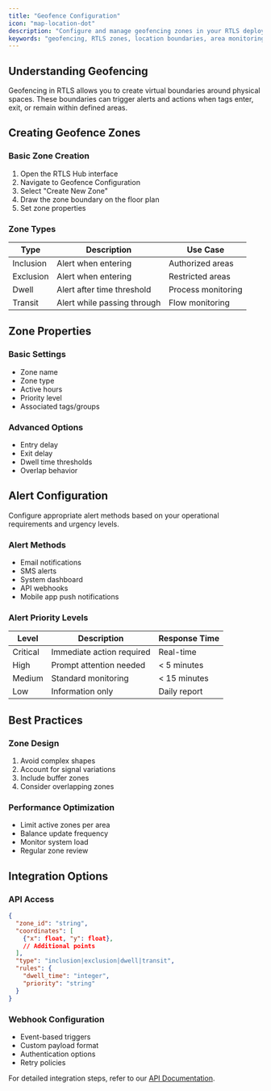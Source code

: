 ```yaml
---
title: "Geofence Configuration"
icon: "map-location-dot"
description: "Configure and manage geofencing zones in your RTLS deployment"
keywords: "geofencing, RTLS zones, location boundaries, area monitoring, zone alerts"
---
```


## Understanding Geofencing

Geofencing in RTLS allows you to create virtual boundaries around physical spaces. These boundaries can trigger alerts and actions when tags enter, exit, or remain within defined areas.

## Creating Geofence Zones

### Basic Zone Creation
1. Open the RTLS Hub interface
2. Navigate to Geofence Configuration
3. Select "Create New Zone"
4. Draw the zone boundary on the floor plan
5. Set zone properties

### Zone Types

| Type | Description | Use Case |
|------|-------------|----------|
| Inclusion | Alert when entering | Authorized areas |
| Exclusion | Alert when entering | Restricted areas |
| Dwell | Alert after time threshold | Process monitoring |
| Transit | Alert while passing through | Flow monitoring |

## Zone Properties

### Basic Settings
- Zone name
- Zone type
- Active hours
- Priority level
- Associated tags/groups

### Advanced Options
- Entry delay
- Exit delay
- Dwell time thresholds
- Overlap behavior

## Alert Configuration

<Callout type="info" emoji="ℹ️">
  Configure appropriate alert methods based on your operational requirements and urgency levels.
</Callout>

### Alert Methods
- Email notifications
- SMS alerts
- System dashboard
- API webhooks
- Mobile app push notifications

### Alert Priority Levels

| Level | Description | Response Time |
|-------|-------------|---------------|
| Critical | Immediate action required | Real-time |
| High | Prompt attention needed | < 5 minutes |
| Medium | Standard monitoring | < 15 minutes |
| Low | Information only | Daily report |

## Best Practices

### Zone Design
1. Avoid complex shapes
2. Account for signal variations
3. Include buffer zones
4. Consider overlapping zones

### Performance Optimization
- Limit active zones per area
- Balance update frequency
- Monitor system load
- Regular zone review

## Integration Options

### API Access
```json
{
  "zone_id": "string",
  "coordinates": [
    {"x": float, "y": float},
    // Additional points
  ],
  "type": "inclusion|exclusion|dwell|transit",
  "rules": {
    "dwell_time": "integer",
    "priority": "string"
  }
}
```

### Webhook Configuration
- Event-based triggers
- Custom payload format
- Authentication options
- Retry policies

For detailed integration steps, refer to our [API Documentation](/api/geofencing).


